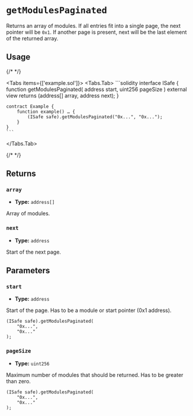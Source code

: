 
# `getModulesPaginated`

Returns an array of modules. If all entries fit into a single page, the next pointer will be `0x1`. If another page is present, next will be the last element of the returned array.

## Usage

{/* <!-- vale off --> */}

<Tabs items={['example.sol']}>
  <Tabs.Tab>
    ```solidity
    interface ISafe {
        function getModulesPaginated(
            address start,
            uint256 pageSize
        ) external view returns (address[] array, address next);
    }

    contract Example {
        function example() … {
            (ISafe safe).getModulesPaginated("0x...", "0x...");
        }
    }
    ```
  </Tabs.Tab>
</Tabs>

{/* <!-- vale on --> */}

## Returns

### `array`

- **Type:** `address[]`

Array of modules.

### `next`

- **Type:** `address`

Start of the next page.

## Parameters

### `start`

- **Type:** `address`

Start of the page. Has to be a module or start pointer (0x1 address).

```solidity focus=2
(ISafe safe).getModulesPaginated(
    "0x...",
    "0x..."
);
```

### `pageSize`

- **Type:** `uint256`

Maximum number of modules that should be returned. Has to be greater than zero.

```solidity focus=3
(ISafe safe).getModulesPaginated(
    "0x...",
    "0x..."
);
```
